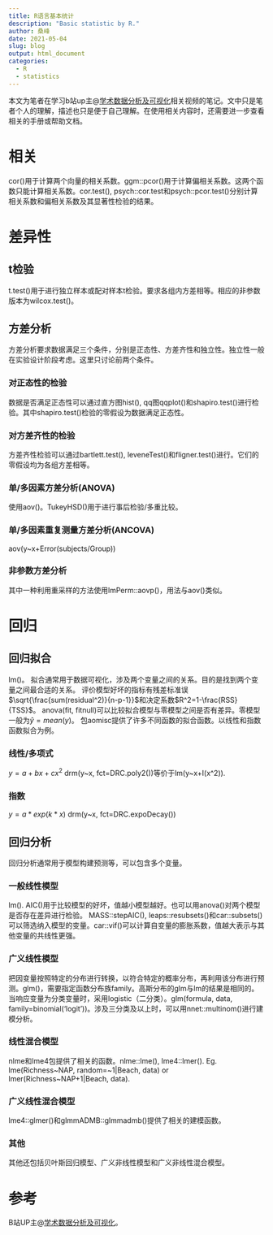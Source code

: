 ```yaml
---
title: R语言基本统计
description: "Basic statistic by R."
author: 桑峰
date: 2021-05-04
slug: blog
output: html_document
categories:
  - R
  - statistics
---
```


本文为笔者在学习b站up主@[学术数据分析及可视化](https://space.bilibili.com/43536169?spm_id_from=333.788.b_765f7570696e666f.1)相关视频的笔记。文中只是笔者个人的理解，描述也只是便于自己理解。在使用相关内容时，还需要进一步查看相关的手册或帮助文档。

# 相关

cor()用于计算两个向量的相关系数。ggm::pcor()用于计算偏相关系数。这两个函数只能计算相关系数。cor.test(), psych::cor.test和psych::pcor.test()分别计算相关系数和偏相关系数及其显著性检验的结果。

# 差异性

## t检验

t.test()用于进行独立样本或配对样本t检验。要求各组内方差相等。相应的非参数版本为wilcox.test()。

## 方差分析

方差分析要求数据满足三个条件，分别是正态性、方差齐性和独立性。独立性一般在实验设计阶段考虑。这里只讨论前两个条件。

### 对正态性的检验

数据是否满足正态性可以通过直方图hist(), qq图qqplot()和shapiro.test()进行检验。其中shapiro.test()检验的零假设为数据满足正态性。

### 对方差齐性的检验

方差齐性检验可以通过bartlett.test(), leveneTest()和fligner.test()进行。它们的零假设均为各组方差相等。

### 单/多因素方差分析(ANOVA)

使用aov()。TukeyHSD()用于进行事后检验/多重比较。

### 单/多因素重复测量方差分析(ANCOVA)

aov(y~x+Error(subjects/Group))

### 非参数方差分析

其中一种利用重采样的方法使用lmPerm::aovp()，用法与aov()类似。

# 回归

## 回归拟合

lm()。
拟合通常用于数据可视化，涉及两个变量之间的关系。目的是找到两个变量之间最合适的关系。
评价模型好坏的指标有残差标准误$\sqrt{\frac{sum(residual^2)}{n-p-1}}$和决定系数$R^2=1-\frac{RSS}{TSS}$。
anova(fit, fitnull)可以比较拟合模型与零模型之间是否有差异。零模型一般为$\hat{y}=mean(y)$。
包aomisc提供了许多不同函数的拟合函数。以线性和指数函数拟合为例。

### 线性/多项式

$y=a+bx+cx^2$
drm(y~x, fct=DRC.poly2())等价于lm(y~x+I(x^2)).

### 指数

$y=a*exp(k*x)$
drm(y~x, fct=DRC.expoDecay())

## 回归分析

回归分析通常用于模型构建预测等，可以包含多个变量。

### 一般线性模型

lm().
AIC()用于比较模型的好坏，值越小模型越好。也可以用anova()对两个模型是否存在差异进行检验。
MASS::stepAIC(), leaps::resubsets()和car::subsets()可以筛选纳入模型的变量。car::vif()可以计算自变量的膨胀系数，值越大表示与其他变量的共线性更强。

### 广义线性模型

把因变量按照特定的分布进行转换，以符合特定的概率分布，再利用该分布进行预测。glm()，需要指定函数分布族family。高斯分布的glm与lm的结果是相同的。
当响应变量为分类变量时，采用logistic（二分类）。glm(formula, data, family=binomial('logit'))。涉及三分类及以上时，可以用nnet::multinom()进行建模分析。

### 线性混合模型

nlme和lme4包提供了相关的函数。nlme::lme(), lme4::lmer(). Eg. lme(Richness~NAP, random=~1|Beach, data) or lmer(Richness~NAP+1|Beach, data).

### 广义线性混合模型

lme4::glmer()和glmmADMB::glmmadmb()提供了相关的建模函数。

### 其他

其他还包括贝叶斯回归模型、广义非线性模型和广义非线性混合模型。

# 参考

B站UP主@[学术数据分析及可视化](https://space.bilibili.com/43536169?spm_id_from=333.788.b_765f7570696e666f.1)。
